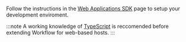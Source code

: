 Follow the instructions in the [Web Applications SDK](../getting-started-web.mdx) page to setup your development enviroment.

:::note
A working knowledge of [TypeScript](https://www.typescriptlang.org/) is reccomended before extending Workflow for web-based hosts.
:::
